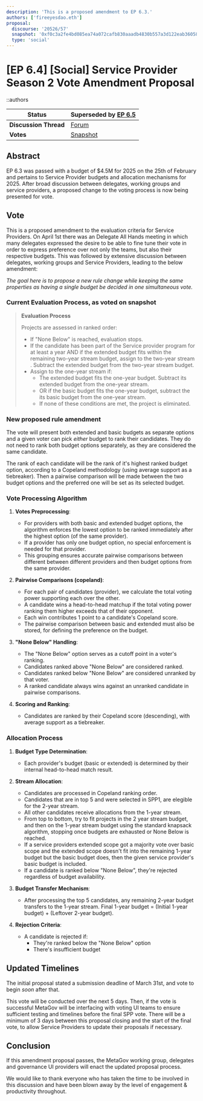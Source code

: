 ```yaml
---
description: 'This is a proposed amendment to EP 6.3.'
authors: ['fireeyesdao.eth']
proposal:
  discourse: '20526/57'
  snapshot: '0xf0c3a2fe4bd085ea74a072cafb830aaadb4830b557a3d122eab36058a17c1860'
  type: 'social'
---
```


# [EP 6.4] [Social] Service Provider Season 2 Vote Amendment Proposal

::authors

| **Status**            | Superseded by [EP 6.5](/dao/proposals/6.5)                                                                               |
| --------------------- | ------------------------------------------------------------------------------------------------------------------------ |
| **Discussion Thread** | [Forum](https://discuss.ens.domains/t/20526/57)                                                                          |
| **Votes**             | [Snapshot](https://snapshot.box/#/s:ens.eth/proposal/0xf0c3a2fe4bd085ea74a072cafb830aaadb4830b557a3d122eab36058a17c1860) |

## Abstract

EP 6.3 was passed with a budget of $4.5M for 2025 on the 25th of February and pertains to Service Provider budgets and allocation mechanisms for 2025. After broad discussion between delegates, working groups and service providers, a proposed change to the voting process is now being presented for vote.

## Vote

This is a proposed amendment to the evaluation criteria for Service Providers. On April 1st there was an Delegate All Hands meeting in which many delegates expressed the desire to be able to fine tune their vote in order to express preference over not only the teams, but also their respective budgets. This was followed by extensive discussion between delegates, working groups and Service Providers, leading to the below amendment:

_The goal here is to propose a new rule change while keeping the same properties as having a single budget be decided in one simultaneous vote._

### Current Evaluation Process, as voted on snapshot

> **Evaluation Process**
>
> Projects are assessed in ranked order:
>
> - If \"None Below\" is reached, evaluation stops.
> - If the candidate has been part of the Service provider program for at least a year AND if the extended budget fits within the remaining two-year stream budget, assign to the two-year stream . Subtract the extended budget from the two-year stream budget.
> - Assign to the one-year stream if:
>   - The extended budget fits the one-year budget. Subtract its extended budget from the one-year stream.
>   - OR if the basic budget fits the one-year budget, subtract the its basic budget from the one-year stream.
>   - If none of these conditions are met, the project is eliminated.

### New proposed rule amendment

The vote will present both extended and basic budgets as separate options and a given voter can pick _either_ budget to rank their candidates. They do not need to rank both budget options separately, as they are considered the same candidate.

The rank of each candidate will be the rank of it's highest ranked budget option, according to a Copeland methodology (using average support as a tiebreaker). Then a pairwise comparison will be made between the two budget options and the preferred one will be set as its selected budget.

### Vote Processing Algorithm

1. **Votes Preprocessing**:

   - For providers with both basic and extended budget options, the algorithm enforces the lowest option to be ranked immediately after the highest option (of the same provider).
   - If a provider has only one budget option, no special enforcement is needed for that provider.
   - This grouping ensures accurate pairwise comparisons between different between different providers and then budget options from the same provider.

2. **Pairwise Comparisons (copeland)**:

   - For each pair of candidates (provider), we calculate the total voting power supporting each over the other.
   - A candidate wins a head-to-head matchup if the total voting power ranking them higher exceeds that of their opponent.
   - Each win contributes 1 point to a candidate's Copeland score.
   - The pairwise comparison between basic and extended must also be stored, for defining the preference on the budget.

3. **\"None Below\" Handling**:

   - The \"None Below\" option serves as a cutoff point in a voter's ranking.
   - Candidates ranked above \"None Below\" are considered ranked.
   - Candidates ranked below \"None Below\" are considered unranked by that voter.
   - A ranked candidate always wins against an unranked candidate in pairwise comparisons.

4. **Scoring and Ranking**:
   - Candidates are ranked by their Copeland score (descending), with average support as a tiebreaker.

### Allocation Process

1. **Budget Type Determination**:

   - Each provider's budget (basic or extended) is determined by their internal head-to-head match result.

2. **Stream Allocation**:

   - Candidates are processed in Copeland ranking order.
   - Candidates that are in top 5 and were selected in SPP1, are elegible for the 2-year stream.
   - All other candidates receive allocations from the 1-year stream.
   - From top to bottom, try to fit projects in the 2 year stream budget, and then on the 1-year stream budget using the standard knapsack algorithm, stopping once budgets are exhausted or None Below is reached.
   - If a service providers extended scope got a majority vote over basic scope and the extended scope doesn't fit into the remaining 1-year budget but the basic budget does, then the given service provider's basic budget is included.
   - If a candidate is ranked below \"None Below\", they're rejected regardless of budget availability.

3. **Budget Transfer Mechanism**:

   - After processing the top 5 candidates, any remaining 2-year budget transfers to the 1-year stream. Final 1-year budget = (Initial 1-year budget) + (Leftover 2-year budget).

4. **Rejection Criteria**:
   - A candidate is rejected if:
     - They're ranked below the \"None Below\" option
     - There's insufficient budget

## Updated Timelines

The initial proposal stated a submission deadline of March 31st, and vote to begin _soon_ after that.

This vote will be conducted over the next 5 days. Then, if the vote is successful MetaGov will be interfacing with voting UI teams to ensure sufficient testing and timelines before the final SPP vote. There will be a minimum of 3 days between this proposal closing and the start of the final vote, to allow Service Providers to update their proposals if necessary.

## Conclusion

If this amendment proposal passes, the MetaGov working group, delegates and governance UI providers will enact the updated proposal process.

We would like to thank everyone who has taken the time to be involved in this discussion and have been blown away by the level of engagement & productivity throughout.
